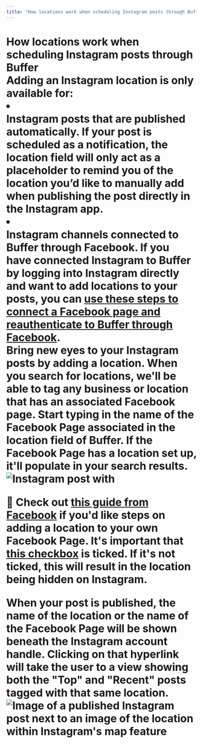 ```yaml
---
title: "How locations work when scheduling Instagram posts through Buffer"
---
```


# How locations work when scheduling Instagram posts through Buffer <a href="javascript:window.print()" class="printArticle" title="Print this article" aria-label="Print this Article"><i class="icon-print"></i></a> <div class="callout-red"> Adding an Instagram location is only available for: <li></li>**Instagram posts that are published automatically.** If your post is scheduled as a notification, the location field will only act as a placeholder to remind you of the location you’d like to manually add when publishing the post directly in the Instagram app.</li> <li></li>**Instagram channels connected to Buffer through Facebook**. If you have connected Instagram to Buffer by logging into Instagram directly and want to add locations to your posts, you can [use these steps to connect a Facebook page and reauthenticate to Buffer through Facebook](https://support.buffer.com//support.buffer.com/article/568-connecting-your-instagram-business-or-creator-account-to-buffer#Converting-and-linking-your-Instagram-account-to-a-Facebook-Page--TLG6Z).</li> </div> Bring new eyes to your Instagram posts by adding a location. When you search for locations, we'll be able to tag any business or location that has an associated Facebook page. Start typing in the name of the Facebook Page associated in the location field of Buffer. If the Facebook Page has a location set up, it'll populate in your search results. ![Instagram post with](//d33v4339jhl8k0.cloudfront.net/docs/assets/64cb6cf86d4a3e191f237e66/images/6530356825f8430475024933/file-4ykALgFpx5.png) <div class="callout-blue"> <p>📝 Check out [this guide from Facebook](https://www.facebook.com/help/197254963682414) if you'd like steps on adding a location to your own Facebook Page. It's important that [this checkbox](https://share.buffer.com/xQuAXyZL) is ticked. If it's not ticked, this will result in the location being hidden on Instagram.</p> </div> When your post is published, the name of the location or the name of the Facebook Page will be shown beneath the Instagram account handle. Clicking on that hyperlink will take the user to a view showing both the "Top" and "Recent" posts tagged with that same location. ![Image of a published Instagram post next to an image of the location within Instagram's map feature](//d33v4339jhl8k0.cloudfront.net/docs/assets/64cb6cf86d4a3e191f237e66/images/651499e0f8eafb48f4e81379/img-1714411-1695848927-1689073355.png)